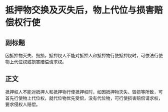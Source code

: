 # 抵押物交换及灭失后，物上代位与损害赔偿权行使
## 副标题
因抵押物灭失、毁损，抵押权人不能对抵押人和抵押物行使抵押权时，可依法行使物上代位权或损害赔偿请求权。
## 正文
抵押权人不能对抵押人和抵押物行使抵押权时，如因抵押物灭失、毁损等所致，可首先行使物上代位权，就代位物优先受偿，没有代位物，可行使损害赔偿请求权，要求侵权人赔偿。